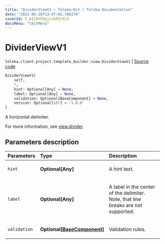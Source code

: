 ```yaml
---
title: "DividerViewV1 — Toloka-Kit | Toloka documentation"
date: "2023-06-20T13:47:02.786274"
coverId: F_bIcOYF9yjrxkPZrXc3
docsMenu: "tkitMenu"
---
```


# DividerViewV1

`toloka.client.project.template_builder.view.DividerViewV1` | [Source code](https://github.com/Toloka/toloka-kit/blob/v1.2.0/src/client/project/template_builder/view.py#L170)

```python
DividerViewV1(
    self,
    *,
    hint: Optional[Any] = None,
    label: Optional[Any] = None,
    validation: Optional[BaseComponent] = None,
    version: Optional[str] = '1.0.0'
)
```

A horizontal delimiter.

For more information, see [view.divider](/docs/template-builder/reference/view.divider).

## Parameters description

| Parameters | Type | Description |
| :----------| :----| :-----------|
`hint`|**Optional\[Any\]**|<p>A hint text.</p>
`label`|**Optional\[Any\]**|<p>A label in the center of the delimiter. Note, that line breaks are not supported.</p>
`validation`|**Optional\[[BaseComponent](/docs/toloka-kit/reference/toloka.client.project.template_builder.base.BaseComponent)\]**|<p>Validation rules.</p>